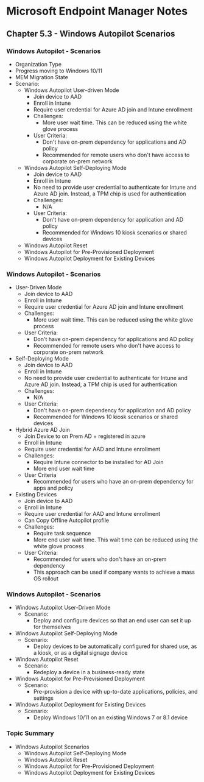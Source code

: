 # Microsoft Endpoint Manager Notes
## Chapter 5.3 - Windows Autopilot Scenarios

### Windows Autopilot - Scenarios
* Organization Type
* Progress moving to Windows 10/11
* MEM Migration State
* Scenario:
	* Windows Autopilot User-driven Mode
		* Join device to AAD
		* Enroll in Intune
		* Require user credential for Azure AD join and Intune enrollment
		* Challenges:
			* More user wait time. This can be reduced using the white glove process
		* User Criteria:
			* Don't have on-prem dependency for applications and AD policy
			* Recommended for remote users who don't have access to corporate on-prem network
	* Windows Autopilot Self-Deploying Mode
		* Join device to AAD
		* Enroll in Intune
		* No need to provide user credential to authenticate for Intune and Azure AD join. Instead, a TPM chip is used for authentication
		* Challenges:
			* N/A
		* User Criteria:
			* Don't have on-prem dependency for application and AD policy
			* Recommended for Windows 10 kiosk scenarios or shared devices
	* Windows Autopilot Reset
	* Windows Autopilot for Pre-Provisioned Deployment
	* Windows Autopilot Deployment for Existing Devices

### Windows Autopilot - Scenarios
* User-Driven Mode
	* Join device to AAD
	* Enroll in Intune
	* Require user credential for Azure AD join and Intune enrollment
	* Challenges:
		* More user wait time. This can be reduced using the white glove process
	* User Criteria:
		* Don't have on-prem dependency for applications and AD policy
		* Recommended for remote users who don't have access to corporate on-prem network
* Self-Deploying Mode
	* Join device to AAD
	* Enroll in Intune
	* No need to provide user credential to authenticate for Intune and Azure AD join. Instead, a TPM chip is used for authentication
	* Challenges:
		* N/A
	* User Criteria:
		* Don't have on-prem dependency for application and AD policy
		* Recommended for Windows 10 kiosk scenarios or shared devices
* Hybrid Azure AD Join
	* Join Device to on Prem AD + registered in azure
	* Enroll in Intune
	* Require user credential for AAD and Intune enrollment
	* Challenges:
		* Require Intune connector to be installed for AD Join
		* More end user wait time
	* User Criteria
		* Recommended for users who have an on-prem dependency for apps and policy
* Existing Devices
	* Join device to AAD
	* Enroll in Intune
	* Require user credential for AAD and Intune enrollment
	* Can Copy Offline Autopilot profile
	* Challenges:
		* Require task sequence
		* More end user wait time. This wait time can be reduced using the white glove process
	* User Criteria:
		* Recommended for users who don't have an on-prem dependency
		* This approach can be used if company wants to achieve a mass OS rollout

### Windows Autopilot - Scenarios
* Windows Autopilot User-Driven Mode
	* Scenario:
		* Deploy and configure devices so that an end user can set it up for themselves
* Windows Autopilot Self-Deploying Mode
	* Scenario:
		* Deploy devices to be automatically configured for shared use, as a kiosk, or as a digital signage device
* Windows Autopilot Reset
	* Scenario:
		* Redeploy a device in a business-ready state
* Windows Autopilot for Pre-Previsioned Deployment
	* Scenario:
		* Pre-provision a device with up-to-date applications, policies, and settings
* Windows Autopilot Deployment for Existing Devices
	* Scenario:
		* Deploy Windows 10/11 on an existing Windows 7 or 8.1 device

### Topic Summary
* Windows Autopilot Scenarios
	* Windows Autopilot Self-Deploying Mode
	* Windows Autopilot Reset
	* Windows Autopilot for Pre-Provisioned Deployment
	* Windows Autopilot Deployment for Existing Devices